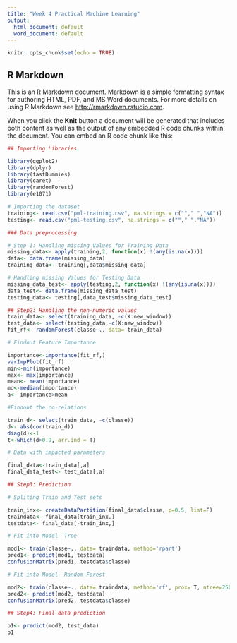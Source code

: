 ```yaml
---
title: "Week 4 Practical Machine Learning"
output:
  html_document: default
  word_document: default
---
```


```r
knitr::opts_chunk$set(echo = TRUE)
```

## R Markdown

This is an R Markdown document. Markdown is a simple formatting syntax for authoring HTML, PDF, and MS Word documents. For more details on using R Markdown see <http://rmarkdown.rstudio.com>.

When you click the **Knit** button a document will be generated that includes both content as well as the output of any embedded R code chunks within the document. You can embed an R code chunk like this:

```r
## Importing Libraries

library(ggplot2)
library(dplyr)
library(fastDummies)
library(caret)
library(randomForest)
library(e1071)

# Importing the dataset
training<- read.csv("pml-training.csv", na.strings = c(""," ","NA"))
testing<- read.csv("pml-testing.csv", na.strings = c(""," ","NA"))

### Data preprocessing

# Step 1: Handling missing Values for Training Data
missing_data<- apply(training,2, function(x) !(any(is.na(x))))
data<- data.frame(missing_data)
training_data<- training[,data$missing_data]

# Handling missing Values for Testing Data
missing_data_test<- apply(testing,2, function(x) !(any(is.na(x))))
data_test<- data.frame(missing_data_test)
testing_data<- testing[,data_test$missing_data_test]

## Step2: Handling the non-numeric values
train_data<- select(training_data, -c(X:new_window))
test_data<- select(testing_data,-c(X:new_window))
fit_rf<- randomForest(classe~., data= train_data)

# Findout Feature Importance

importance<-importance(fit_rf,)
varImpPlot(fit_rf)
min<-min(importance)
max<- max(importance)
mean<- mean(importance)
md<-median(importance)
a<- importance>mean

#Findout the co-relations

train_d<- select(train_data, -c(classe))
d<- abs(cor(train_d))
diag(d)<-1
t<-which(d>0.9, arr.ind = T)

# Data with impacted parameters

final_data<-train_data[,a]
final_data_test<- test_data[,a]

## Step3: Prediction

# Spliting Train and Test sets 

train_inx<- createDataPartition(final_data$classe, p=0.5, list=F)
traindata<- final_data[train_inx,]
testdata<- final_data[-train_inx,]

# Fit into Model- Tree

mod1<- train(classe~., data= traindata, method='rpart')
pred1<- predict(mod1, testdata)
confusionMatrix(pred1, testdata$classe)

# Fit into Model- Random Forest

mod2<- train(classe~., data= traindata, method='rf', prox= T, ntree=250)
pred2<- predict(mod2, testdata)
confusionMatrix(pred2, testdata$classe)

## Step4: Final data prediction

p1<- predict(mod2, test_data)
p1

```

